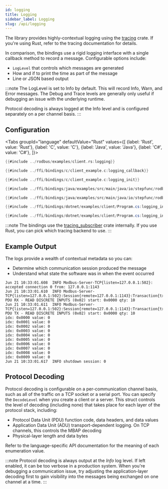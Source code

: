 ```yaml
---
id: logging
title: Logging
sidebar_label: Logging
slug: /api/logging
---
```



The library provides highly-contextual logging using the [tracing](https://crates.io/crates/tracing) crate. If you're using Rust, refer to the
tracing documentation for details.

In comparison, the bindings use a rigid logging interface with a single callback method to record a message. Configurable options include:

* `LogLevel` that controls which messages are generated
* How and if to print the time as part of the message
* Line or JSON based output

:::note
The LogLevel is set to Info by default. This will record Info, Warn, and Error messages. The Debug and Trace levels are generally only useful if debugging an issue with the underlying runtime.

Protocol decoding is always logged at the Info level and is configured separately on a per channel basis.
:::

## Configuration

<Tabs
groupId="language"
defaultValue="Rust"
values={[
{label: 'Rust', value: 'Rust'},
{label: 'C', value: 'C'},
{label: 'Java', value: 'Java'},
{label: 'C#', value: 'C#'},
]}>
<TabItem value="Rust">

```rust
{{#include ../rodbus/examples/client.rs:logging}}
```

</TabItem>
<TabItem value="C">

```c
{{#include ../ffi/bindings/c/client_example.c:logging_callback}}

{{#include ../ffi/bindings/c/client_example.c:logging_init}}
```

</TabItem>
<TabItem value="Java">

```java
{{#include ../ffi/bindings/java/examples/src/main/java/io/stepfunc/rodbus/examples/ClientExample.java:logging_interface}}

{{#include ../ffi/bindings/java/examples/src/main/java/io/stepfunc/rodbus/examples/ClientExample.java:logging_init}}
```

</TabItem>
<TabItem value="C#">

```csharp
{{#include ../ffi/bindings/dotnet/examples/client/Program.cs:logging_interface}}

{{#include ../ffi/bindings/dotnet/examples/client/Program.cs:logging_init}}
```

</TabItem>
</Tabs>

:::note
The bindings use the [tracing_subscriber](https://crates.io/crates/tracing-subscriber) crate internally. If you use Rust, you can pick which tracing backend to
use.
:::

## Example Output

The logs provide a wealth of contextual metadata so you can:

* Determine which communication session produced the message
* Understand what state the software was in when the event occurred

```
Jun 21 10:33:01.608  INFO Modbus-Server-TCP{listen=127.0.0.1:502}: accepted connection 0 from: 127.0.0.1:1143
Jun 21 10:33:01.610  INFO Modbus-Server-TCP{listen=127.0.0.1:502}:Session{remote=127.0.0.1:1143}:Transaction{tx_id=0x00}: PDU RX - READ DISCRETE INPUTS (0x02) start: 0x0000 qty: 10
Jun 21 10:33:01.611  INFO Modbus-Server-TCP{listen=127.0.0.1:502}:Session{remote=127.0.0.1:1143}:Transaction{tx_id=0x00}: PDU TX - READ DISCRETE INPUTS (0x02) start: 0x0000 qty: 10
idx: 0x0000 value: 0
idx: 0x0001 value: 0
idx: 0x0002 value: 0
idx: 0x0003 value: 0
idx: 0x0004 value: 0
idx: 0x0005 value: 0
idx: 0x0006 value: 0
idx: 0x0007 value: 0
idx: 0x0008 value: 0
idx: 0x0009 value: 0
Jun 21 10:33:01.617  INFO shutdown session: 0
```

## Protocol Decoding

Protocol decoding is configurable on a per-communication channel basis, such as all of the traffic on a TCP socket or a serial port. You can specify the
`DecodeLevel` when you create a client or a server. This struct controls the level of decoding (including none) that takes place for each layer of the
protocol stack, including:

* Protocol Data Unit (PDU) function code, data headers, and data values
* Application Data Unit (ADU) transport-dependent logging. On TCP channels, this controls the MBAP decoding
* Physical-layer length and data bytes

Refer to the language-specific API documentation for the meaning of each enumeration value.

:::note
Protocol decoding is always output at the *Info* log level. If left enabled, it can be too verbose in a production system. When you're debugging a communication issue,
try adjusting the application-layer decoding first to gain visibility into the messages being exchanged on one channel at a time.
:::


